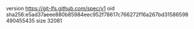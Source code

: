 version https://git-lfs.github.com/spec/v1
oid sha256:e5ad37aeee880b85984eec952f78617c766272f16a267bd31586598490455435
size 32081
